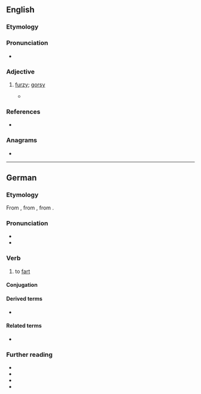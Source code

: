 {{also|Fürzen}}
==English==

===Etymology===
{{suffix|en|furze|en}}

===Pronunciation===
* {{IPA|en|/ˈfɜː(ɹ)zən/}}

===Adjective===
{{en-adj}}

# {{lb|en|obsolete}} [[furzy]]; [[gorsy]]
#*{{quote-book|en|1598|John Florio|A World of Words|passage='''furzen'' bush}}

===References===
* {{R:Webster 1913}}

===Anagrams===
* {{anagrams|en|a=efnruz|Frunze}}

----

==German==

===Etymology===
From {{inh|de|gmh|vurzen}}, from {{inh|de|goh|furzen}}, from {{inh|de|gmw-pro|*furtijan}}.

===Pronunciation===
* {{IPA|de|/ˈfʊʁ.tsən/|[ˈfʊɐ̯.tsn̩]}}
* {{audio|de|De-furzen.ogg|Audio}}

===Verb===
{{de-verb}}

# to [[fart]]
#: {{syn|de|pupsen}}

====Conjugation====
{{de-conj}}

====Derived terms====
* {{l|de|anfurzen}}

====Related terms====
* {{l|de|Furz}}

===Further reading===
* {{R:DWDS}}
* {{R:UniLeipzig}}
* {{R:Duden}}
* {{R:OpenThesaurus}}

{{C|de|Bodily functions}}